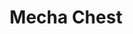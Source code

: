 ---
title: "Mecha Chest"
meta_title: "Mecha Chest craft"
description: "Craft de Mecha Chest"
rank: "s"
draft: false
name: "Mecha Chest"
recipe_img: "https://wiki.pokexgames.com/images/9/9d/Mecha_Chest.png"
level: 100
craft_time: 172800
result: 1
value_npc: 1
ingredients:
  - name: "Metal Jaw"
    quantity: 200
    item_img: "https://wiki.pokexgames.com/images/f/f7/Metal_Jaw.png"
    value_npc: 1
  - name: "Bone Shield"
    quantity: 2
    item_img: "https://wiki.pokexgames.com/images/a/af/Bone_Shield.png"
    value_npc: 1
  - name: "Pawn"
    quantity: 200
    item_img: "https://wiki.pokexgames.com/images/f/f4/Pawn.png"
    value_npc: 1
  - name: "Gem Star"
    quantity: 30
    item_img: "https://wiki.pokexgames.com/images/e/eb/Gem_Star.png"
    value_npc: 1
  - name: "Metal Stone"
    quantity: 1
    item_img: "https://wiki.pokexgames.com/images/b/b9/MetalStone.png"
    value_npc: 1
  - name: "Platinum Bar"
    quantity: 12
    item_img: "https://wiki.pokexgames.com/images/d/d2/Platinum_Bar.png"
    value_npc: 1
---